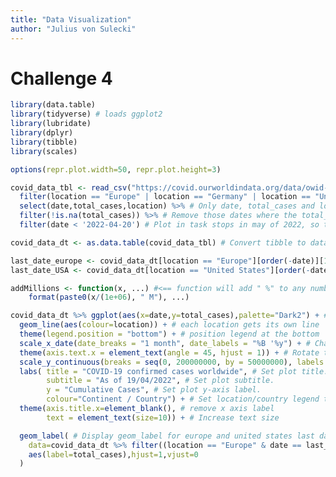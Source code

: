 ```yaml
---
title: "Data Visualization"
author: "Julius von Sulecki"
---
```

# Challenge 4
```r
library(data.table)
library(tidyverse) # loads ggplot2
library(lubridate)
library(dplyr)
library(tibble)
library(scales)

options(repr.plot.width=50, repr.plot.height=3)

covid_data_tbl <- read_csv("https://covid.ourworldindata.org/data/owid-covid-data.csv") %>% # Read the covid data
  filter(location == "Europe" | location == "Germany" | location == "United Kingdom" | location == "France" | location == "Spain" | location == "United States") %>% # Filter only the locations specified in the task
  select(date,total_cases,location) %>% # Only date, total_cases and location are needed
  filter(!is.na(total_cases)) %>% # Remove those dates where the total_cases number is not a number
  filter(date < '2022-04-20') # Plot in task stops in may of 2022, so this data stops there as well

covid_data_dt <- as.data.table(covid_data_tbl) # Convert tibble to data.frame

last_date_europe <- covid_data_dt[location == "Europe"][order(-date)][1]$date
last_date_USA <- covid_data_dt[location == "United States"][order(-date)][1]$date

addMillions <- function(x, ...) #<== function will add " %" to any number, and allows for any additional formatting through "format".
    format(paste0(x/(1e+06), " M"), ...)

covid_data_dt %>% ggplot(aes(x=date,y=total_cases),palette="Dark2") + # plot total_cases over time
  geom_line(aes(colour=location)) + # each location gets its own line
  theme(legend.position = "bottom") + # position legend at the bottom
  scale_x_date(date_breaks = "1 month", date_labels = "%B '%y") + # Change the x axis to a date axis with montly intervals and "month 'year" labels
  theme(axis.text.x = element_text(angle = 45, hjust = 1)) + # Rotate the x-axis labels by 45 degrees so they don't collide with each other
  scale_y_continuous(breaks = seq(0, 200000000, by = 50000000), labels = addMillions) + 
  labs( title = "COVID-19 confirmed cases worldwide", # Set plot title.
        subtitle = "As of 19/04/2022", # Set plot subtitle.
        y = "Cumulative Cases", # Set plot y-axis label.
        colour="Continent / Country") + # Set location/country legend title.
  theme(axis.title.x=element_blank(), # remove x axis label 
        text = element_text(size=10)) + # Increase text size

  geom_label( # Display geom_label for europe and united states last data point
    data=covid_data_dt %>% filter((location == "Europe" & date == last_date_europe) | (location == "United States" & date == last_date_USA)),
    aes(label=total_cases),hjust=1,vjust=0
  )
```